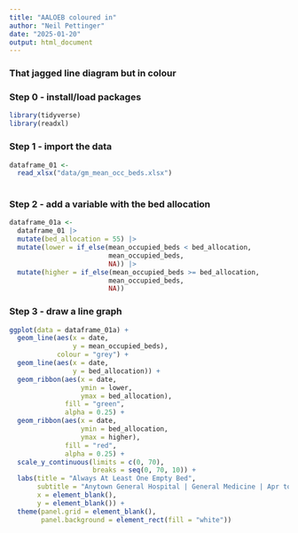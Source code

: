 ```yaml
---
title: "AALOEB coloured in"
author: "Neil Pettinger"
date: "2025-01-20"
output: html_document
---
```

### That jagged line diagram but in colour

### Step 0 - install/load packages

```r
library(tidyverse)
library(readxl)
```
### Step 1 - import the data

```r
dataframe_01 <-
  read_xlsx("data/gm_mean_occ_beds.xlsx")
  
```

### Step 2 - add a variable with the bed allocation

```r
dataframe_01a <-
  dataframe_01 |> 
  mutate(bed_allocation = 55) |> 
  mutate(lower = if_else(mean_occupied_beds < bed_allocation,
                         mean_occupied_beds,
                         NA)) |> 
  mutate(higher = if_else(mean_occupied_beds >= bed_allocation,
                         mean_occupied_beds,
                         NA))
```
 
### Step 3 - draw a line graph

```r
ggplot(data = dataframe_01a) + 
  geom_line(aes(x = date,
                y = mean_occupied_beds),
            colour = "grey") +
  geom_line(aes(x = date,
                y = bed_allocation)) +
  geom_ribbon(aes(x = date,
                  ymin = lower,
                  ymax = bed_allocation),
              fill = "green",
              alpha = 0.25) +
  geom_ribbon(aes(x = date,
                  ymin = bed_allocation,
                  ymax = higher),
              fill = "red",
              alpha = 0.25) +
  scale_y_continuous(limits = c(0, 70),
                     breaks = seq(0, 70, 10)) +
  labs(title = "Always At Least One Empty Bed",
       subtitle = "Anytown General Hospital | General Medicine | Apr to Sep 2024",
       x = element_blank(),
       y = element_blank()) +
  theme(panel.grid = element_blank(),
        panel.background = element_rect(fill = "white"))
```


